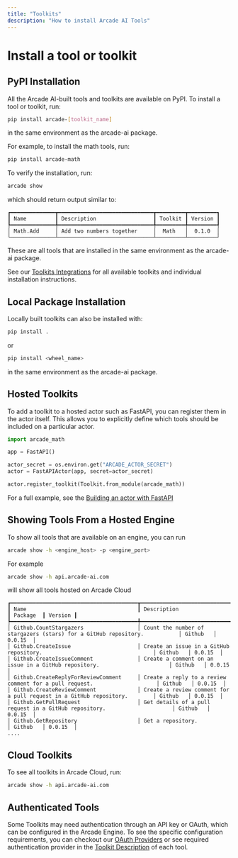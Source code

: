 ```yaml
---
title: "Toolkits"
description: "How to install Arcade AI Tools"
---
```


# Install a tool or toolkit

## PyPI Installation

All the Arcade AI-built tools and toolkits are available on PyPI. To install a tool or toolkit, run:

```bash
pip install arcade-[toolkit_name]
```

in the same environment as the arcade-ai package.

For example, to install the math tools, run:

```bash
pip install arcade-math
```

To verify the installation, run:

```bash
arcade show
```

which should return output similar to:

```
┏━━━━━━━━━━━━━━┳━━━━━━━━━━━━━━━━━━━━━━━━━━━━━━┳━━━━━━━━━┳━━━━━━━━━┓
┃ Name         ┃ Description                  ┃ Toolkit ┃ Version ┃
┡━━━━━━━━━━━━━━╇━━━━━━━━━━━━━━━━━━━━━━━━━━━━━━╇━━━━━━━━━╇━━━━━━━━━┩
│ Math.Add     │ Add two numbers together     │  Math   │  0.1.0  │
└──────────────┴──────────────────────────────┴─────────┴─────────┘
```

These are all tools that are installed in the same environment as the arcade-ai package.

See our [Toolkits Integrations](/integrations/toolkits) for all available toolkits and individual installation instructions.

## Local Package Installation
Locally built toolkits can also be installed with:
```python
pip install .
```
or

```python
pip install <wheel_name>
```

in the same environment as the arcade-ai package.

## Hosted Toolkits
To add a toolkit to a hosted actor such as FastAPI, you can register them in the actor itself. This allows you to explicitly define which tools should be
included on a particular actor.

```python
import arcade_math

app = FastAPI()

actor_secret = os.environ.get("ARCADE_ACTOR_SECRET")
actor = FastAPIActor(app, secret=actor_secret)

actor.register_toolkit(Toolkit.from_module(arcade_math))
```

For a full example, see the [Building an actor with FastAPI](/home/serve-tools/build-an-actor-with-fastapi)

## Showing Tools From a Hosted Engine
To show all tools that are available on an engine, you can run
```bash
arcade show -h <engine_host> -p <engine_port>
```

For example
```bash
arcade show -h api.arcade-ai.com
```

will show all tools hosted on Arcade Cloud

```
┏━━━━━━━━━━━━━━━━━━━━━━━━━━━━━━━━━━━━━━━━┳━━━━━━━━━━━━━━━━━━━━━━━━━━━━━━━━━━━━━━━━━━━━━━━━━━━━━━━━━━━━━━━━━━━━━━━━━━━┳━━━━━━━━━━┳━━━━━━━━━┓
┃ Name                                   ┃ Description                                                               ┃ Package  ┃ Version ┃
┡━━━━━━━━━━━━━━━━━━━━━━━━━━━━━━━━━━━━━━━━╇━━━━━━━━━━━━━━━━━━━━━━━━━━━━━━━━━━━━━━━━━━━━━━━━━━━━━━━━━━━━━━━━━━━━━━━━━━━╇━━━━━━━━━━╇━━━━━━━━━┩
│ Github.CountStargazers                 │ Count the number of stargazers (stars) for a GitHub repository.           │ Github   │ 0.0.15  │
│ Github.CreateIssue                     │ Create an issue in a GitHub repository.                                   │ Github   │ 0.0.15  │
│ Github.CreateIssueComment              │ Create a comment on an issue in a GitHub repository.                      │ Github   │ 0.0.15  │
│ Github.CreateReplyForReviewComment     │ Create a reply to a review comment for a pull request.                    │ Github   │ 0.0.15  │
│ Github.CreateReviewComment             │ Create a review comment for a pull request in a GitHub repository.        │ Github   │ 0.0.15  │
│ Github.GetPullRequest                  │ Get details of a pull request in a GitHub repository.                     │ Github   │ 0.0.15  │
│ Github.GetRepository                   │ Get a repository.                                                         │ Github   │ 0.0.15  │
....
```

## Cloud Toolkits

To see all toolkits in Arcade Cloud, run:
```bash
arcade show -h api.arcade-ai.com
```


## Authenticated Tools
Some Toolkits may need authentication through an API key or OAuth, which can be configured in the Arcade Engine. To see the specific configuration requirements, you can checkout our [OAuth Providers](/integrations/auth)
or see required authentication provider in the [Toolkit Description](/integrations/toolkits/Github/github) of each tool.
